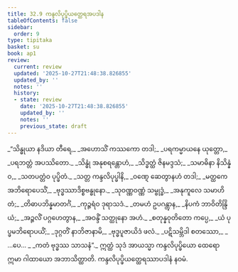 ```yaml
---
title: 32.9 ကန္ဒလိပုပ္ဖိယတ္ထေရအပဒါန
tableOfContents: false
sidebar:
  order: 9
type: tipitaka
basket: su
book: ap1
review:
  current: review
  updated: '2025-10-27T21:48:38.826855'
  updated_by: ''
  notes: ''
  history:
  - state: review
    date: '2025-10-27T21:48:38.826855'
    updated_by: ''
    notes: ''
    previous_state: draft
---
```



<ReviewStatus review={frontmatter.review} showDetails={true} />

<HypothesisAnnotation frontmatter={frontmatter} />

<DynamicBreadcrumb />

<Division number="47" book="ap1" e="ch" v="20" p="293">

<Paragraph number="3568" type="verses" book="ap1">
_“သိန္ဓုယာ နဒိယာ တီရေ,_  
_အဟောသိံ ကဿကော တဒါ;_  
_ပရကမ္မာယနေ ယုတ္တော,_  
_ပရဘတ္တံ အပဿိတော._  

</Paragraph>

</Division>
<Division number="48" book="ap1" e="ch" v="20" p="293">

<Paragraph number="3569" type="verses" book="ap1">
_သိန္ဓုံ အနုစရန္တောဟံ,_  
_သိဒ္ဓတ္ထံ ဇိနမဒ္ဒသံ;_  
_သမာဓိနာ နိသိန္နံဝ,_  
_သတပတ္တံဝ ပုပ္ဖိတံ._  

</Paragraph>

</Division>
<Division number="49" book="ap1" e="ch" v="20" p="293">

<Paragraph number="3570" type="verses" book="ap1">
_သတ္တ ကန္ဒလိပုပ္ဖါနိ,_  
_ဝဏ္ဋေ ဆေတွာနဟံ တဒါ;_  
_မတ္ထကေ အဘိရောပေသိံ,_  
_ဗုဒ္ဓဿာဒိစ္စဗန္ဓုနော._  

</Paragraph>

</Division>
<Division number="50" book="ap1" e="ch" v="20" p="293">

<Paragraph number="3571" type="verses" book="ap1">
_သုဝဏ္ဏဝဏ္ဏံ သမ္ဗုဒ္ဓံ,_  
_အနုကူလေ သမာဟိတံ;_  
_တိဓာပဘိန္နမာတင်္ဂံ,_  
_ကုဉ္ဇရံဝ ဒုရာသဒံ._  

</Paragraph>

</Division>
<Division number="51" book="ap1" e="ch" v="20" p="293">

<Paragraph number="3572" type="verses" book="ap1">
_တမဟံ ဥပဂန္တွာန,_  
_နိပကံ ဘာဝိတိန္ဒြိယံ;_  
_အဉ္ဇလိံ ပဂ္ဂဟေတွာန,_  
_အဝန္ဒိံ သတ္ထုနော အဟံ._  

</Paragraph>

</Division>
<Division number="52" book="ap1" e="ch" v="20" p="293">

<Paragraph number="3573" type="verses" book="ap1">
_စတုန္နဝုတိတော ကပ္ပေ,_  
_ယံ ပုပ္ဖမဘိရောပယိံ;_  
_ဒုဂ္ဂတိံ နာဘိဇာနာမိ,_  
_ဗုဒ္ဓပူဇာယိဒံ ဖလံ._  

</Paragraph>

</Division>
<Division number="53" book="ap1" e="ch" v="20" p="293">

<Paragraph number="3574" type="verses" book="ap1">
_ပဋိသမ္ဘိဒါ စတဿော,_  
_ …ပေ… _  
_ကတံ ဗုဒ္ဓဿ သာသနံ”._  

</Paragraph>

<Paragraph number="3575" book="ap1">
ဣတ္ထံ သုဒံ အာယသ္မာ ကန္ဒလိပုပ္ဖိယော ထေရော ဣမာ ဂါထာယော အဘာသိတ္ထာတိ.

</Paragraph>
</Division>

<Paragraph number="3576" type="center" book="ap1">
ကန္ဒလိပုပ္ဖိယတ္ထေရဿာပဒါနံ နဝမံ.
</Paragraph>